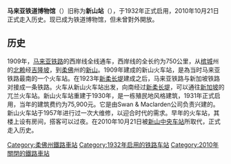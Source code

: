 {{noteTA
|G1=Railway
}}
{{Infobox station
| name = 马来亚铁道博物馆
| native_name = Muzium Keretapi Tanah Melayu<br>
Tanah Melayu Railway Museum
| image = KTM Museum.jpg
| image_size = 
| image_caption = 
| country = {{MAL}}
| address = [[柔佛|柔佛州]][[新山|新山]]
| coordinates = {{Coord|1|27|40|N|103|45|55|E|region:MY_type:railwaystation|display=inline,title}}
| code = 
| owned = 
| operator = [[马来亚铁路|马来亚铁路]]
| system = 
| line = [[西海岸线_(马来西亚)|西海岸线]]
| structure = 地面车站
| platform = 1个侧式站台
| levels = 
| tracks = 4条
| opened = 1909年
| closed = 2010年
| rebuilt = 
| ADA = yes
| parking = 有
| connections =
| service_hours = 
| services = 
}}
'''马来亚铁道博物馆'''（{{lang-ms|Muzium Keretapi Tanah Malayu}}）旧称为'''新山站'''（{{lang-ms|Stesen Kereta Api Johor Bahru}}），于1932年正式启用，2010年10月21日正式走入历史。现已成为铁道博物馆，但未曾對外開放。

==历史==
1909年，[[马来亚铁路|马来亚铁路]]的西岸线全线通车，西岸线的全长约为750公里，从[[槟城|槟城]]州的[[北赖|北赖]]经[[吉隆坡|吉隆坡]]，到[[柔佛|柔佛]]州的[[新山|新山]]。1909年建成的新山火车站，是為当时马来亚铁路最南的一个火车站。在1923年[[新柔长堤|新柔长堤]]建成之后，马来亚铁路与新加坡铁路对接成一条铁路。火车从新山火车站出发，向南经过[[新柔长堤|新柔长堤]]，可以通往[[新加坡|新加坡]]的兀兰火车站。新山火车站重建于1930年，是一栋殖民地风格建筑，1931年正式启用，当年的建筑费约为75,900元。它是由Swan & Maclarden公司负责兴建的。新山火车站于1957年进行过一次大维修，以迎合时代的需求。早年的火车站，其楼上设有房间，搭客可以过夜。在2010年10月21日被[[新山中央车站|新山中央车站]]所取代，正式走入历史。

{{commons category|KTM Museum}}

{{马来亚铁路西海岸线}}

[[Category:柔佛州鐵路車站|Category:柔佛州鐵路車站]]
[[Category:1932年启用的铁路车站|Category:1932年启用的铁路车站]]
[[Category:2010年關閉的鐵路車站|Category:2010年關閉的鐵路車站]]